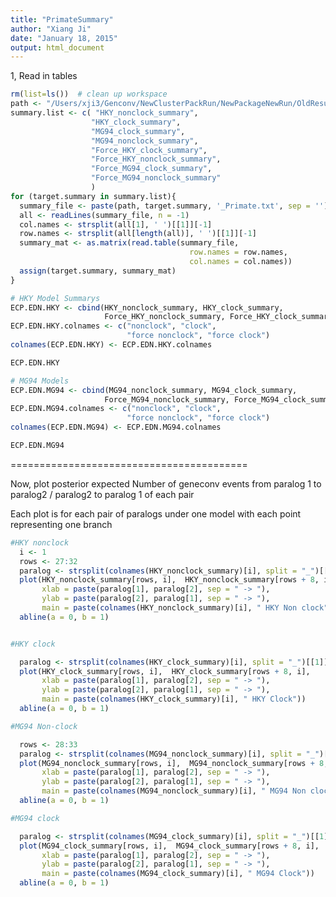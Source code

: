 ```yaml
---
title: "PrimateSummary"
author: "Xiang Ji"
date: "January 18, 2015"
output: html_document
---
```


1, Read in tables
```r
rm(list=ls())  # clean up workspace
path <- "/Users/xji3/Genconv/NewClusterPackRun/NewPackageNewRun/OldResults02112015/"
summary.list <- c( "HKY_nonclock_summary",
                  "HKY_clock_summary",
                  "MG94_clock_summary",
                  "MG94_nonclock_summary", 
                  "Force_HKY_clock_summary", 
                  "Force_HKY_nonclock_summary",
                  "Force_MG94_clock_summary", 
                  "Force_MG94_nonclock_summary"
                  )
for (target.summary in summary.list){
  summary_file <- paste(path, target.summary, '_Primate.txt', sep = '')
  all <- readLines(summary_file, n = -1)
  col.names <- strsplit(all[1], ' ')[[1]][-1]
  row.names <- strsplit(all[length(all)], ' ')[[1]][-1]
  summary_mat <- as.matrix(read.table(summary_file, 
                                        row.names = row.names, 
                                        col.names = col.names))
  assign(target.summary, summary_mat)
}

# HKY Model Summarys
ECP.EDN.HKY <- cbind(HKY_nonclock_summary, HKY_clock_summary, 
                     Force_HKY_nonclock_summary, Force_HKY_clock_summary)
ECP.EDN.HKY.colnames <- c("nonclock", "clock", 
                          "force nonclock", "force clock")
colnames(ECP.EDN.HKY) <- ECP.EDN.HKY.colnames

ECP.EDN.HKY

# MG94 Models
ECP.EDN.MG94 <- cbind(MG94_nonclock_summary, MG94_clock_summary, 
                     Force_MG94_nonclock_summary, Force_MG94_clock_summary)
ECP.EDN.MG94.colnames <- c("nonclock", "clock", 
                          "force nonclock", "force clock")
colnames(ECP.EDN.MG94) <- ECP.EDN.MG94.colnames

ECP.EDN.MG94


```


=========================================


Now, plot posterior expected Number of geneconv events from paralog 1 to paralog2 / paralog2 to paralog 1 of each pair

Each plot is for each pair of paralogs under one model with each point representing one branch

```r
#HKY nonclock
  i <- 1
  rows <- 27:32
  paralog <- strsplit(colnames(HKY_nonclock_summary)[i], split = "_")[[1]]
  plot(HKY_nonclock_summary[rows, i],  HKY_nonclock_summary[rows + 8, i],
       xlab = paste(paralog[1], paralog[2], sep = " -> "),
       ylab = paste(paralog[2], paralog[1], sep = " -> "),
       main = paste(colnames(HKY_nonclock_summary)[i], " HKY Non clock"))
  abline(a = 0, b = 1)


#HKY clock

  paralog <- strsplit(colnames(HKY_clock_summary)[i], split = "_")[[1]]
  plot(HKY_clock_summary[rows, i],  HKY_clock_summary[rows + 8, i],
       xlab = paste(paralog[1], paralog[2], sep = " -> "),
       ylab = paste(paralog[2], paralog[1], sep = " -> "),
       main = paste(colnames(HKY_clock_summary)[i], " HKY Clock"))
  abline(a = 0, b = 1)

#MG94 Non-clock

  rows <- 28:33
  paralog <- strsplit(colnames(MG94_nonclock_summary)[i], split = "_")[[1]]
  plot(MG94_nonclock_summary[rows, i],  MG94_nonclock_summary[rows + 8, i],
       xlab = paste(paralog[1], paralog[2], sep = " -> "),
       ylab = paste(paralog[2], paralog[1], sep = " -> "),
       main = paste(colnames(MG94_nonclock_summary)[i], " MG94 Non clock"))
  abline(a = 0, b = 1)

#MG94 clock

  paralog <- strsplit(colnames(MG94_clock_summary)[i], split = "_")[[1]]
  plot(MG94_clock_summary[rows, i],  MG94_clock_summary[rows + 8, i],
       xlab = paste(paralog[1], paralog[2], sep = " -> "),
       ylab = paste(paralog[2], paralog[1], sep = " -> "),
       main = paste(colnames(MG94_clock_summary)[i], " MG94 Clock"))
  abline(a = 0, b = 1)

```